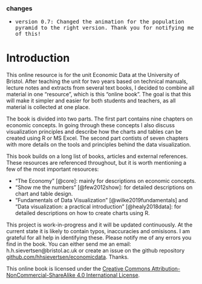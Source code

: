 ### changes {-}

* <tt>version 0.7: Changed the animation for the population pyramid to the right version. Thank you for notifying me of this! </tt>

# Introduction {-}

This online resource is for the unit Economic Data at the University of Bristol. After teaching the unit for two years based on technical manuals, lecture notes and extracts from several text books, I decided to combine all material in one "resource", which is this "online book".  The goal is that this will make it simpler and easier for both students and teachers, as all material is collected at one place. 

The book is divided into two parts. The first part contains nine chapters on economic concepts. In going through these concepts I also discuss visualization principles and describe how the charts and tables can be created using R or MS Excel. The second part contists of seven chapters with more details on the tools and principles behind the data visualization. 

This book builds on a long list of books, articles and external references. These resources are referenced throughout, but it is worth mentioning a few of the most important resources:

* "The Economy" [@core]: mainly for descriptions on economic concepts. 
* "Show me the numbers" [@few2012show]: for detailed descriptions on chart and table design.
* "Fundamentals of Data Visualization" [@wilke2019fundamentals] and "Data visualization: a practical introduction" [@healy2018data]: for detailed descriptions on how to create charts using R.

This project is work-in-progress and it will be updated continuously. At the current state it is likely to contain typos, inaccuracies and omisisons. I am grateful for all help in identifying these. Please notify me of any errors you find in the book. You can either send me an email: h.h.sievertsen@bristol.ac.uk or create an issue on the github repository [github.com/hhsievertsen/economicdata](https://github.com/hhsievertsen/economicdata). Thanks.


This online book is licensed under the [Creative Commons Attribution-NonCommercial-ShareAlike 4.0 International License](http://creativecommons.org/licenses/by-nc-sa/4.0/). 

